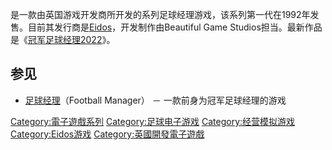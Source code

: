 {{NoteTA
| G1=Games
}}

{{Vgsname|冠军足球经理|en=Championship Manager}}是一款由英国游戏开发商所开发的系列足球经理游戏，该系列第一代在1992年发售。目前其发行商是[[Edios|Eidos]]，开发制作由Beautiful Game Studios担当。最新作品是《[[冠军足球经理2022|冠军足球经理2022]]》。

== 参见 ==

* [[足球经理|足球经理]]（Football Manager） － 一款前身为冠军足球经理的游戏

{{DEFAULTSORT:Championship Manager}}
[[Category:電子遊戲系列|Category:電子遊戲系列]]
[[Category:足球电子游戏|Category:足球电子游戏]]
[[Category:经营模拟游戏|Category:经营模拟游戏]]
[[Category:Eidos游戏|Category:Eidos游戏]]
[[Category:英國開發電子遊戲|Category:英國開發電子遊戲]]

{{sports-videogame-stub}}